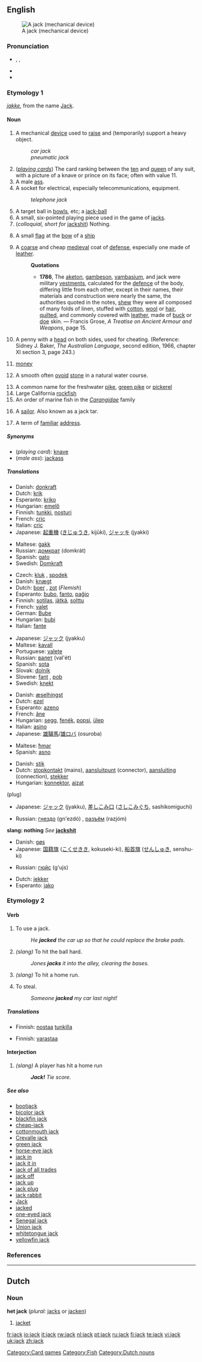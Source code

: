 {{see|Jack}}
{{wikipedia|dab=jack}}
==English==
[[Image:Jackscrew.gif|thumb|A jack (mechanical device)]]

===Pronunciation===
* {{enPR|jăk}}, {{IPA|/dʒæk/}}, {{SAMPA|/dZ{k/}}
* {{audio|en-us-jack.ogg|Audio (US)}}
* {{rhymes|æk}}

===Etymology 1===
''[[jakke]]'', from the name [[Jack]].

====Noun====
{{en-noun}}

# A mechanical [[device]] used to [[raise]] and (temporarily) support a heavy object.
#: ''car jack''
#: ''pneumatic jack''
# (''[[playing cards]]'') The card ranking between the [[ten]] and [[queen]] of any suit, with a picture of a knave or prince on its face; often with value 11.
# A male [[ass]].
# A socket for electrical, especially telecommunications, equipment.
#: ''telephone jack''
# A target ball in [[bowls]], etc; a [[jack-ball]]
# A small, six-pointed playing piece used in the game of [[jacks]].
# (''colloquial, short for'' [[jackshit]]) Nothing.
# {{nautical}}A small [[flag]] at the [[bow]] of a [[ship]]
# A [[coarse]] and cheap [[medieval]] coat of [[defense]], especially one made of [[leather]].
#: '''Quotations'''
#:* '''1786''',  The [[aketon]], [[gambeson]], [[vambasium]], and jack were military [[vestment]]s, calculated for the [[defence]] of the body, differing little from each other, except in their names, their materials and construction were nearly the same, the authorities quoted in the notes, [[shew]] they were all composed of many folds of linen, stuffed with [[cotton]], [[wool]] or [[hair]], [[quilt]]ed, and commonly covered with [[leather]], made of [[buck]] or [[doe]] skin. &mdash; Francis Grose, ''A Treatise on Ancient Armour and Weapons'', page 15.
# {{two-up}} A penny with a [[head]] on both sides, used for cheating.  (Reference: Sidney J. Baker, ''The Australian Language'', second edition, 1966, chapter XI section 3, page 243.)
# {{slang}} [[money]]
# {{context|Appalachians|slang}} A smooth often [[ovoid]] [[stone]] in a natural water course.
# A common name for the freshwater [[pike]], [[green pike]] or [[pickerel]]
# Large California [[rockfish]]
# An order of marine fish in the ''[[Carangidae]]'' family
# {{context|nautical|obsolete}} A [[sailor]]. Also known as a jack tar.
# A term of [[familiar]] [[address]].

=====Synonyms=====
* (''playing card''): [[knave]]
* (''male ass''): [[jackass]]

=====Translations=====
{{trans-top|device for raising and supporting a heavy object}}
* Danish: [[donkraft]]
* Dutch: [[krik]] {{f}}
* Esperanto: [[kriko]]
* Hungarian: [[emelő]]
* Finnish: [[tunkki]], [[nosturi]]
* French: [[cric#French|cric]] {{m}}
* Italian: [[cric#Italian|cric]] {{m}}
* Japanese: [[起重機]] ([[きじゅうき]], kijūki), [[ジャッキ]] (jyakki)
{{trans-mid}}
* Maltese: [[ġakk]]
* Russian: [[домкрат]] (domkrát) {{m}}
* Spanish: [[gato]] {{m}}
* Swedish: [[Domkraft]]
{{trans-bottom}}

{{trans-top|playing card}}
* Czech: [[kluk]] {{m}}, [[spodek]] {{m}}
* Danish: [[knægt]]
* Dutch: [[boer]] {{m}}, [[zot]] {{m}} (''Flemish'')
* Esperanto: [[bubo]], [[fanto]], [[paĝio]]
* Finnish: [[sotilas]], [[jätkä]], [[solttu]]
* French: [[valet#French|valet]] {{m}}
* German: [[Bube]] {{m}}
* Hungarian: [[bubi]]
* Italian: [[fante]] {{m}}
{{trans-mid}}
* Japanese: [[ジャック]] (jyakku)
* Maltese: [[kavall]] {{m}}
* Portuguese: [[valete]] {{m}}
* Russian: [[валет]] (val'ét) {{m}}
* Spanish: [[sota]] {{f}}
* Slovak: [[dolník]] {{m}}
* Slovene: [[fant]] {{m}}, [[pob]] {{m}}
* Swedish: [[knekt]] {{c}}
{{trans-bottom}}

{{trans-top|male ass}}
* Danish: [[æselhingst]]
* Dutch: [[ezel]] {{m}}
* Esperanto: [[azeno]]
* French: [[âne]] {{m}}
* Hungarian: [[segg]], [[fenék]], [[popsi]], [[ülep]]
* Italian: [[asino]] {{m}}
* Japanese: [[雄驢馬]]/[[雄ロバ]] (osuroba)
{{trans-mid}}
* Maltese: [[ħmar]] {{m}}
* Spanish: [[asno]] {{m}}
{{trans-bottom}}

{{trans-top|electrical socket}}
* Danish: [[stik]]
* Dutch: [[stopkontakt]] {{n}} (mains), [[aansluitpunt]] {{n}} (connector), [[aansluiting]] {{f}} (connection), [[stekker]]
* Hungarian: [[konnektor]], [[ajzat]]
{{m}} (plug)
* Japanese: [[ジャック]] (jyakku), [[差しこみ口]] ([[さしこみぐち]], sashikomiguchi)
{{trans-mid}}
* Russian: [[гнездо]] (gn'ezdó) {{n}}, [[разъём]] (razjóm) {{m}}
{{trans-bottom}}

{{trans-top|X-shaped metal structure}}
{{trans-mid}}
{{trans-bottom}}

{{trans-top|target ball in bowls}}
{{trans-mid}}
{{trans-bottom}}

'''slang: nothing'''
''See'' '''[[jackshit]]'''

{{trans-top|flag at bow of ship}}
* Danish: [[gøs]]
* Japanese: [[国籍旗]] ([[こくせきき]], kokuseki-ki), [[船首旗]] ([[せんしゅき]], senshu-ki)
{{trans-mid}}
* Russian: [[гюйс]] (g'ujs) {{m}}
{{trans-bottom}}

{{trans-top|coarse medieval coat}}
* Dutch: [[jekker]] {{m}}
* Esperanto: [[jako]]
{{trans-mid}}
{{trans-bottom}}

===Etymology 2===

====Verb====
{{en-verb}}

# {{transitive}}  To use a jack.
#: ''He '''jacked''' the car up so that he could replace the brake pads.''
# {{transitive}}  {{baseball}} ''(slang)'' To hit the ball hard.
#: ''Jones '''jacks''' it into the alley, clearing the bases.''
# {{transitive}}  {{baseball}} ''(slang)'' To hit a home run.
# {{transitive}}  To steal.
#: ''Someone '''jacked''' my car last night!''

=====Translations=====
{{trans-top|To use a jack}}
* Finnish: [[nostaa]] [[tunkki|tunkilla]]
{{trans-mid}}
{{trans-bottom}}

{{trans-top|To hit the ball hard}}
{{trans-mid}}
{{trans-bottom}}

{{trans-top|To hit a home run}}
{{trans-mid}}
{{trans-bottom}}

{{trans-top|To steal}}
* Finnish: [[varastaa]]
{{trans-mid}}
{{trans-bottom}}

====Interjection====
{{en-intj}}

# {{baseball}} ''(slang)'' A player has hit a home run
#: '' '''Jack!''' Tie score.''

=====See also=====
* [[bootjack]]
* [[bicolor jack]]
* [[blackfin jack]]
* [[cheap-jack]]
* [[cottonmouth jack]]
* [[Crevalle jack]]
* [[green jack]]
* [[horse-eye jack]]
* [[jack in]]
* [[jack it in]]
* [[jack of all trades]]
* [[jack off]]
* [[jack up]]
* [[jack plug]]
* [[jack rabbit]]
* [[Jack]]
* [[jacked]]
* [[one-eyed jack]]
* [[Senegal jack]]
* [[Union jack]]
* [[whitetongue jack]]
* [[yellowfin jack]]

===References===
{{R:1913}}

[[Category:Card games]]
[[Category:Fish]]

----

==Dutch==

===Noun===
'''het jack''' {{n}} (''plural:'' [[jacks]] or [[jacken]])

# [[jacket]]

[[Category:Dutch nouns]]

[[fr:jack]]
[[io:jack]]
[[it:jack]]
[[rw:jack]]
[[nl:jack]]
[[pt:jack]]
[[ru:jack]]
[[fi:jack]]
[[te:jack]]
[[vi:jack]]
[[uk:jack]]
[[zh:jack]]